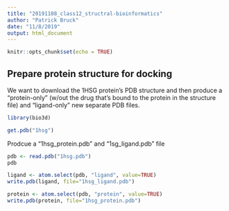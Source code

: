 ```yaml
---
title: "20191108_class12_structral-bioinformatics"
author: "Patrick Bruck"
date: "11/8/2019"
output: html_document
---
```


```r
knitr::opts_chunk$set(echo = TRUE)
```


## Prepare protein structure for docking

We want to download the 1HSG protein's PDB structure and then produce a "protein-only" (w/out the drug that's bound to the protein in the structure file) and "ligand-only" new separate PDB files.


```r
library(bio3d)

get.pdb("1hsg")
```


Prodcue a "1hsg_protein.pdb" and "1sg_ligand.pdb" file

```r
pdb <- read.pdb("1hsg.pdb")
pdb

ligand <- atom.select(pdb, "ligand", value=TRUE)
write.pdb(ligand, file="1hsg_ligand.pdb")

protein <- atom.select(pdb, "protein", value=TRUE)
write.pdb(protein, file="1hsg_protein.pdb")
```

